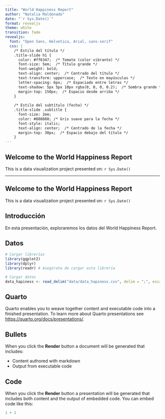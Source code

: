 ```yaml
---
title: "World Happiness Report"
author: "Natalia Maldonado"
date: "`r Sys.Date()`"
format: revealjs
theme: white
transition: fade
revealjs:
  font: "Open Sans, Helvetica, Arial, sans-serif"
  css: |
    /* Estilo del título */
    .title-slide h1 {
      color: #ff6347;  /* Tomate (color vibrante) */
      font-size: 5em;  /* Título grande */
      font-weight: bold;
      text-align: center;  /* Centrado del título */
      text-transform: uppercase;  /* Texto en mayúsculas */
      letter-spacing: 6px;  /* Espaciado entre letras */
      text-shadow: 5px 5px 10px rgba(0, 0, 0, 0.2);  /* Sombra grande */
      margin-top: 150px;  /* Espacio desde arriba */
    }
    
    /* Estilo del subtítulo (fecha) */
    .title-slide .subtitle {
      font-size: 2em;
      color: #888888; /* Gris suave para la fecha */
      font-style: italic;
      text-align: center;  /* Centrado de la fecha */
      margin-top: 30px;  /* Espacio debajo del título */
    }
---
```

## Welcome to the World Happiness Report

This is a data visualization project presented on: `r Sys.Date()`

---
## Welcome to the World Happiness Report

This is a data visualization project presented on: `r Sys.Date()`


## Introducción

En esta presentación, exploraremos los datos del World Happiness Report.

## Datos

```r
# Cargar librerías
library(ggplot2)
library(dplyr)
library(readr) # Asegúrate de cargar esta librería

# Cargar datos
data_hapiness <- read_delim("data/data_hapiness.csv", delim = ";", escape_double = FALSE, trim_ws = TRUE)

```
## Quarto

Quarto enables you to weave together content and executable code into a finished presentation. To learn more about Quarto presentations see <https://quarto.org/docs/presentations/>.

## Bullets

When you click the **Render** button a document will be generated that includes:

-   Content authored with markdown
-   Output from executable code

## Code

When you click the **Render** button a presentation will be generated that includes both content and the output of embedded code. You can embed code like this:

```r
1 + 1
```
